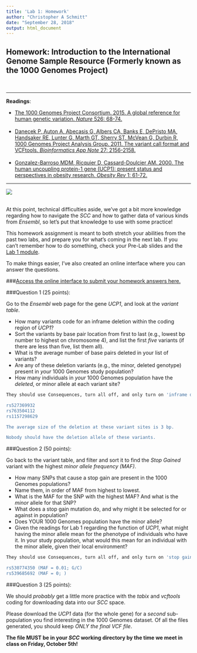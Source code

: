 ```yaml
---
title: 'Lab 1: Homework'
author: "Christopher A Schmitt"
date: "September 28, 2018"
output: html_document
---
```


## Homework: Introduction to the International Genome Sample Resource (Formerly known as the 1000 Genomes Project)

<br>

***

**Readings**:<ul>
<li>[The 1000 Genomes Project Consortium. 2015. A global reference for human genetic variation. *Nature* 526: 68-74.](https://www.nature.com/articles/nature15393)</li><br>
<li>[Danecek P, Auton A, Abecasis G, Albers CA, Banks E, DePristo MA, Handsaker RE, Lunter G, Marth GT, Sherry ST, McVean G, Durbin R, 1000 Genomes Project Analysis Group. 2011. The variant call format and VCFtools. *Bioinformatics App Note* 27: 2156-2158.](https://academic.oup.com/bioinformatics/article/27/15/2156/402296)</li><br>
<li>[Gonzalez-Barroso MDM, Ricquier D, Cassard-Doulcier AM. 2000. The human uncoupling protein-1 gene (UCP1): present status and perspectives in obesity research. *Obesity Rev* 1: 61-72.](https://onlinelibrary.wiley.com/doi/full/10.1046/j.1467-789x.2000.00009.x)</li></ul>

***

![](1KGheader.png)
<br>
<br>

At this point, technical difficulties aside, we've got a bit more knowledge regarding how to navigate the *SCC* and how to gather data of various kinds from *Ensembl*, so let's put that knowledge to use with some practice!<br> 

This homework assignment is meant to both stretch your abilities from the past two labs, and prepare you for what's coming in the next lab. If you can't remember how to do something, check your Pre-Lab slides and the [Lab 1 module](Lab_1_-_1KG_and_Ensembl_Tutorial.html).<br>

To make things easier, I've also created an online interface where you can answer the questions.

###[Access the online interface to submit your homework answers here.](https://docs.google.com/forms/d/e/1FAIpQLSdBdtZwHieds-oAlTCBvl86gFXak8G3Bz_O2msODBBpO1Cx4w/viewform?usp=sf_link)

###Question 1 (25 points): 

Go to the *Ensembl* web page for the gene *UCP1*, and look at the *variant table*.<br> 

* How many variants code for an inframe deletion within the coding region of *UCP1*?
* Sort the variants by base pair location from first to last (e.g., lowest bp number to highest on chromosome 4), and list the first *five* variants (if there are less than five, list them all).
* What is the average number of base pairs deleted in your list of variants?
* Are any of these deletion variants (e.g., the minor, deleted genotype) present in *your* 1000 Genomes study population?
* How many individuals in *your* 1000 Genomes population have the *deleted*, or minor allele at each variant site?

```r
They should use Consequences, turn all off, and only turn on 'inframe deletion' Once that's done, there are 3 SNPs left. The SNPs themselves are, in order from lowest bp location to highest:

rs527369932
rs763504112
rs1157298629

The average size of the deletion at these variant sites is 3 bp.

Nobody should have the deletion allele of these variants.
```

###Question 2 (50 points):

Go back to the variant table, and filter and sort it to find the *Stop Gained* variant with the highest *minor allele frequency (MAF)*.

* How many SNPs that cause a stop gain are present in the 1000 Genomes populations?  
* Name them, in order of MAF from highest to lowest.
* What is the MAF for the SNP with the highest MAF? And what is the *minor* allele for that SNP? 
* What does a stop gain mutation do, and why might it be selected for or against in population?  
* Does YOUR 1000 Genomes population have the minor allele?
* Given the readings for Lab 1 regarding the function of *UCP1*, what might having the minor allele mean for the phenotype of individuals who have it. In your study population, what would this mean for an individual with the minor allele, given their local environment?

```r
They should use Consequences, turn all off, and only turn on 'stop gain' Once that's done, there are 2 SNPs left that are part of the 1KG populations (but 15 total). The SNPs themselves are, in order from highest MAF to lowest:

rs530774350 (MAF = 0.01; G/C)
rs539685692 (MAF = 0; )


```

###Question 3 (25 points):

We should *probably* get a little more practice with the *tabix* and *vcftools* coding for downloading data into our *SCC* space.<br>

Please download the *UCP1* data (for the whole gene) for a *second* sub-population you find interesting in the 1000 Genomes dataset. Of all the files generated, you should keep *ONLY the final VCF file*.<br>

**The file MUST be in your *SCC* working directory by the time we meet in class on Friday, October 5th!**




